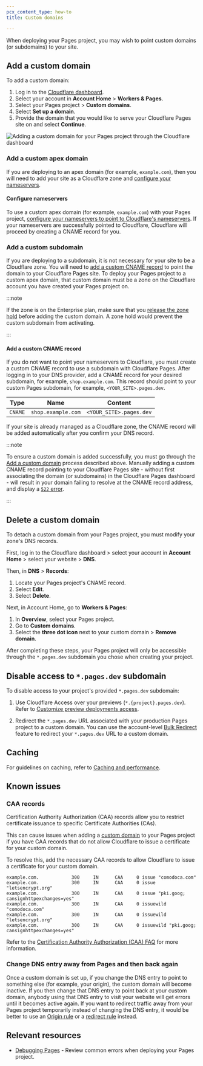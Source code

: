 ```yaml
---
pcx_content_type: how-to
title: Custom domains

---
```


When deploying your Pages project, you may wish to point custom domains (or subdomains) to your site.

## Add a custom domain

To add a custom domain:

1. Log in to the [Cloudflare dashboard](https://dash.cloudflare.com/login).
2. Select your account in **Account Home** > **Workers & Pages**.
3. Select your Pages project > **Custom domains**.
4. Select **Set up a domain**.
5. Provide the domain that you would like to serve your Cloudflare Pages site on and select **Continue**.

![Adding a custom domain for your Pages project through the Cloudflare dashboard](~/assets/images/pages/platform/domains.png)

### Add a custom apex domain

If you are deploying to an apex domain (for example, `example.com`), then you will need to add your site as a Cloudflare zone and [configure your nameservers](#configure-nameservers).

#### Configure nameservers

To use a custom apex domain (for example, `example.com`) with your Pages project, [configure your nameservers to point to Cloudflare's nameservers](/dns/zone-setups/full-setup/setup/). If your nameservers are successfully pointed to Cloudflare, Cloudflare will proceed by creating a CNAME record for you.

### Add a custom subdomain

If you are deploying to a subdomain, it is not necessary for your site to be a Cloudflare zone. You will need to [add a custom CNAME record](#add-a-custom-cname-record) to point the domain to your Cloudflare Pages site. To deploy your Pages project to a custom apex domain, that custom domain must be a zone on the Cloudflare account you have created your Pages project on.

:::note


If the zone is on the Enterprise plan, make sure that you [release the zone hold](/fundamentals/setup/account/account-security/zone-holds/#release-zone-holds) before adding the custom domain. A zone hold would prevent the custom subdomain from activating.


:::

#### Add a custom CNAME record

If you do not want to point your nameservers to Cloudflare, you must create a custom CNAME record to use a subdomain with Cloudflare Pages. After logging in to your DNS provider, add a CNAME record for your desired subdomain, for example, `shop.example.com`. This record should point to your custom Pages subdomain, for example, `<YOUR_SITE>.pages.dev`.

| Type    | Name               | Content                 |
| ------- | ------------------ | ----------------------- |
| `CNAME` | `shop.example.com` | `<YOUR_SITE>.pages.dev` |

If your site is already managed as a Cloudflare zone, the CNAME record will be added automatically after you confirm your DNS record.

:::note


To ensure a custom domain is added successfully, you must go through the [Add a custom domain](#add-a-custom-domain) process described above. Manually adding a custom CNAME record pointing to your Cloudflare Pages site - without first associating the domain (or subdomains) in the Cloudflare Pages dashboard - will result in your domain failing to resolve at the CNAME record address, and display a [`522` error](/support/troubleshooting/cloudflare-errors/troubleshooting-cloudflare-5xx-errors/#error-522-connection-timed-out).


:::

## Delete a custom domain

To detach a custom domain from your Pages project, you must modify your zone's DNS records.

First, log in to the Cloudflare dashboard > select your account in **Account Home** > select your website > **DNS**.

Then, in **DNS** > **Records**:

1. Locate your Pages project's CNAME record.
2. Select **Edit**.
3. Select **Delete**.

Next, in Account Home, go to **Workers & Pages**:

1. In **Overview**, select your Pages project.
2. Go to **Custom domains**.
3. Select the **three dot icon** next to your custom domain > **Remove domain**.

After completing these steps, your Pages project will only be accessible through the `*.pages.dev` subdomain you chose when creating your project.

## Disable access to `*.pages.dev` subdomain

To disable access to your project's provided `*.pages.dev` subdomain:

1. Use Cloudflare Access over your previews (`*.{project}.pages.dev`). Refer to [Customize preview deployments access](/pages/configuration/preview-deployments/#customize-preview-deployments-access).

2. Redirect the `*.pages.dev` URL associated with your production Pages project to a custom domain. You can use the account-level [Bulk Redirect](/rules/url-forwarding/bulk-redirects/) feature to redirect your `*.pages.dev` URL to a custom domain.

## Caching

For guidelines on caching, refer to [Caching and performance](/pages/configuration/serving-pages/#caching-and-performance).

## Known issues

### CAA records

Certification Authority Authorization (CAA) records allow you to restrict certificate issuance to specific Certificate Authorities (CAs).

This can cause issues when adding a [custom domain](/pages/configuration/custom-domains/) to your Pages project if you have CAA records that do not allow Cloudflare to issue a certificate for your custom domain.

To resolve this, add the necessary CAA records to allow Cloudflare to issue a certificate for your custom domain.

```
example.com.            300     IN      CAA     0 issue "comodoca.com"
example.com.            300     IN      CAA     0 issue "letsencrypt.org"
example.com.            300     IN      CAA     0 issue "pki.goog; cansignhttpexchanges=yes"
example.com.            300     IN      CAA     0 issuewild "comodoca.com"
example.com.            300     IN      CAA     0 issuewild "letsencrypt.org"
example.com.            300     IN      CAA     0 issuewild "pki.goog; cansignhttpexchanges=yes"
```

Refer to the [Certification Authority Authorization (CAA) FAQ](/ssl/edge-certificates/troubleshooting/caa-records/) for more information.

### Change DNS entry away from Pages and then back again

Once a custom domain is set up, if you change the DNS entry to point to something else (for example, your origin), the custom domain will become inactive. If you then change that DNS entry to point back at your custom domain, anybody using that DNS entry to visit your website will get errors until it becomes active again. If you want to redirect traffic away from your Pages project temporarily instead of changing the DNS entry, it would be better to use an [Origin rule](/rules/origin-rules/) or a [redirect rule](/rules/url-forwarding/single-redirects/create-dashboard/) instead.

## Relevant resources

* [Debugging Pages](/pages/configuration/debugging-pages/) - Review common errors when deploying your Pages project.
